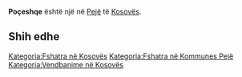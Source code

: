 {{Fshat në 
 | Emri                = Poçeshqe
 | EmriAlt                = 
 | NAME_SHORT_FORM=      
 | NAME_GENERIC=      
 | NAME_SORT_NAME_RO=      POCESHQE
 | FULL_NAME_RO = Poçeshqe
 | FULL_NAME_ND_RO=Poceshqe
 | SORT_NAME_RG=POCESHQE
 | FULL_NAME_RG=Poçeshqe
 | FULL_NAME_ND_RG=Poceshqe
 | SRP_NAME_SHORT_FORM=      
 | SRP_NAME_GENERIC=      
 | SRP_NAME_SORT_NAME_RO=      
 | SRP_FULL_NAME_RO = 
 | SRP_FULL_NAME_ND_RO=
 | SRP_SORT_NAME_RG=
 | SRP_FULL_NAME_RG=
 | SRP_FULL_NAME_ND_RG=
 | Emri (Rasa dhanore) = 
 | Figura              = 
 | Shteti              = Kosovo
 | Komuna              = Pejë
 | Kodi postar         = 
 | Sipërfaqja          = 

 | Popullsia           = 

 | Regj. i popullsisë  = 
 | Dend. e popullsisë  = 
 | Faqja zyrtare       = 
 <!--- Koordinatat ----> 
 | Gjerësia            = 42.633333
 | Gjatësia            = 20.391389
 | Lartësia            = 
}}
'''Poçeshqe''' është një [[]] në [[Pejë]] të [[Kosovës]].

<!-- == Gjeografia == -->
<!-- == Historia == -->
<!-- == Demografia == -->
== Shih edhe ==
{{Komuna Pejë}}
{{Kosovo-Administrata-Cung}}

[[Kategoria:Fshatra në Kosovës]]
[[Kategoria:Fshatra në Kommunes Pejë]]
[[Kategoria:Vendbanime në Kosovës]]